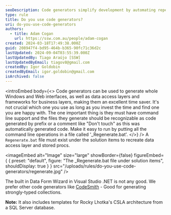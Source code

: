 ```yaml
---
seoDescription: Code generators simplify development by automating repetitive tasks, saving time and effort.
type: rule
title: Do you use code generators?
uri: do-you-use-code-generators
authors:
  - title: Adam Cogan
    url: https://ssw.com.au/people/adam-cogan
created: 2024-03-18T17:49:38.000Z
guid: 208947f4-bd95-464b-b365-90fc71c36d2c
lastUpdated: 2024-09-04T03:55:39.000Z
lastUpdatedBy: Tiago Araújo [SSW]
lastUpdatedByEmail: tiagov8@gmail.com
createdBy: Igor Goldobin
createdByEmail: igor.goldobin@gmail.com
isArchived: false
---
```


<introEmbed
  body={<>
Code generators can be used to generate whole Windows and Web interfaces, as well as data access layers and frameworks for business layers, making them an excellent time saver. It's not crucial which one you use as long as you invest the time and find one you are happy with. The one important thing is they must have command line support and the files they generate should be recognizable as code generated by prefix or a comment like "Don't touch" as this was automatically generated code. Make it easy to run by putting all the command line operations in a file called '\_Regenerate.bat'.
  </>}
/>
A `Regenerate.bat` file must exist under the solution items to recreate data access layer and stored procs.


<imageEmbed
  alt="Image"
  size="large"
  showBorder={false}
  figureEmbed={ {
    preset: "default",
    figure: "The _Regenerate.bat file under solution items",
    shouldDisplay: true
  } }
  src="/uploads/rules/do-you-use-code-generators/regenerate.jpg"
/>


The built in Data Form Wizard in Visual Studio .NET is not any good. We prefer other code generators like [CodeSmith](https://www.codesmith.io) - Good for generating strongly-typed collections.

**Note:** It also includes templates for Rocky Lhotka's CSLA architecture from a SQL Server database.
